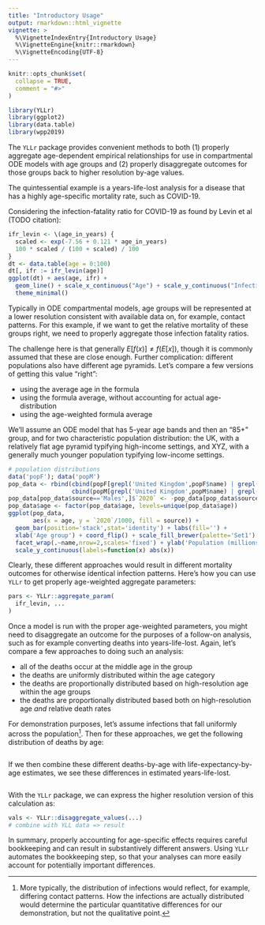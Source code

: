 ```yaml
---
title: "Introductory Usage"
output: rmarkdown::html_vignette
vignette: >
  %\VignetteIndexEntry{Introductory Usage}
  %\VignetteEngine{knitr::rmarkdown}
  %\VignetteEncoding{UTF-8}
---
```


```r
knitr::opts_chunk$set(
  collapse = TRUE,
  comment = "#>"
)
```

```r
library(YLLr)
library(ggplot2)
library(data.table)
library(wpp2019)
```

The `YLLr` package provides convenient methods to both (1) properly aggregate age-dependent empirical relationships for use in compartmental ODE models with age groups and (2) properly disaggregate outcomes for those groups back to higher resolution by-age values.

The quintessential example is a years-life-lost analysis for a disease that has a highly age-specific mortality rate, such as COVID-19.

Considering the infection-fatality ratio for COVID-19 as found by Levin et al (TODO citation):

```r
ifr_levin <- \(age_in_years) {
  scaled <- exp(-7.56 + 0.121 * age_in_years)
  100 * scaled / (100 + scaled) / 100
}
dt <- data.table(age = 0:100)
dt[, ifr := ifr_levin(age)]
ggplot(dt) + aes(age, ifr) +
  geom_line() + scale_x_continuous("Age") + scale_y_continuous("Infection Fatality Ratio", trans = "log10") +
  theme_minimal()
```

Typically in ODE compartmental models, age groups will be represented at a lower resolution consistent with available data on, for example, contact patterns. For this example, if we want to get the relative mortality of these groups right, we need to properly aggregate those infection fatality ratios.

The challenge here is that generally $E[f(x)] \ne f(E[x])$, though it is commonly assumed that these are close enough. Further complication: different populations also have different age pyramids. Let's compare a few versions of getting this value "right":

 - using the average age in the formula
 - using the formula average, without accounting for actual age-distribution
 - using the age-weighted formula average

We'll assume an ODE model that has 5-year age bands and then an "85+" group, and for two characteristic population distribution: the UK, with a relatively flat age pyramid typifying high-income settings, and XYZ, with a generally much younger population typifying low-income settings.

```r
# population distributions
data('popF'); data('popM')
pop_data <- rbind(cbind(popF[grepl('United Kingdom',popF$name) | grepl('Afghanistan',popF$name), c('name','age',2020)],source='Females'),
                  cbind(popM[grepl('United Kingdom',popM$name) | grepl('Afghanistan',popM$name), c('name','age',2020)],source='Males'))
pop_data[pop_data$source=='Males',]$`2020` <- -pop_data[pop_data$source=='Males',]$`2020`
pop_data$age <- factor(pop_data$age, levels=unique(pop_data$age))
ggplot(pop_data,
       aes(x = age, y = `2020`/1000, fill = source)) +
  geom_bar(position='stack',stat='identity') + labs(fill='') +
  xlab('Age group') + coord_flip() + scale_fill_brewer(palette='Set1') +
  facet_wrap(.~name,nrow=2,scales='fixed') + ylab('Population (millions)') + theme_bw() +
  scale_y_continuous(labels=function(x) abs(x))
```

Clearly, these different approaches would result in different mortality outcomes for otherwise identical infection patterns. Here's how you can use `YLLr` to get properly age-weighted aggregate parameters:

```r
pars <- YLLr::aggregate_param(
  ifr_levin, ...
)
```

Once a model is run with the proper age-weighted parameters, you might need to disaggregate an outcome for the purposes of a follow-on analysis, such as for example converting deaths into years-life-lost. Again, let's compare a few approaches to doing such an analysis:

 - all of the deaths occur at the middle age in the group
 - the deaths are uniformly distributed within the age category
 - the deaths are proportionally distributed based on high-resolution age within the age groups
 - the deaths are proportionally distributed based both on high-resolution age *and* relative death rates

For demonstration purposes, let's assume infections that fall uniformly across the population^[More typically, the distribution of infections would reflect, for example, differing contact patterns. How the infections are actually distributed would determine the particular quantitative differences for our demonstration, but not the qualitative point.]. Then for these approaches, we get the following distribution of deaths by age:

```r
```

If we then combine these different deaths-by-age with life-expectancy-by-age estimates, we see these differences in estimated years-life-lost.

```r
```

With the `YLLr` package, we can express the higher resolution version of this calculation as:

```r
vals <- YLLr::disaggregate_values(...)
# combine with YLL data => result
```

In summary, properly accounting for age-specific effects requires careful bookkeeping and can result in substantively different answers. Using `YLLr` automates the bookkeeping step, so that your analyses can more easily account for potentially important differences.
